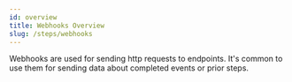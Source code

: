 ```yaml
---
id: overview
title: Webhooks Overview
slug: /steps/webhooks
---
```


Webhooks are used for sending http requests to endpoints. It's common to use them for sending data about completed events or prior steps.
